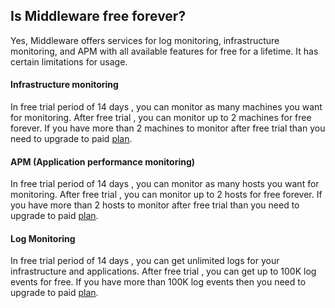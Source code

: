 ## Is Middleware free forever?
Yes, Middleware offers services for log monitoring, infrastructure monitoring, and APM with all available features for free for a lifetime. It has certain limitations for usage.

#### Infrastructure monitoring
In free trial period of 14 days , you can monitor as many machines you want for monitoring. After free trial , you can monitor up to 2 machines for free forever.
If you have more than 2 machines to monitor after free trial than you need to upgrade to paid [plan](https://middleware.io/pricing/).

#### APM (Application performance monitoring)
In free trial period of 14 days , you can monitor as many hosts you want for monitoring. After free trial , you can monitor up to 2 hosts for free forever.
If you have more than 2 hosts to monitor after free trial than you need to upgrade to paid [plan](https://middleware.io/pricing/).

#### Log Monitoring
In free trial period of 14 days , you can get unlimited logs for your infrastructure and applications. After free trial , you can get up to 100K log events for free.
If you have more than 100K log events then you need to upgrade to paid [plan](https://middleware.io/pricing/).


